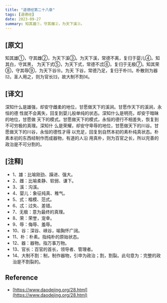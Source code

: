 ```yaml
---
title: "道德经第二十八章"
tags: [道德经]
date: 2023-09-27
summary: 知其雄①，守其雌②，为天下溪③。
---
```


## [原文]

知其雄①，守其雌②，为天下溪③。为天下溪，常德不离，复归于婴儿④。知其白，守其黑，
为天下式⑤，为天下式，常德不忒⑥，复归于无极⑦。知其荣⑧，守其辱⑨，为天下谷⑩。为天
下谷，常德乃足，复归于朴⑾。朴散则为器⑿，圣人用之，则为官长⒀，故大制不割⒁。

## [译文]

深知什么是雄强，却安守雌柔的地位，甘愿做天下的溪涧。甘愿作天下的溪涧，永恒的德
性就不会离失，回复到婴儿般单纯的状态。深知什么是明亮，却安于暗昧的地位，甘愿做
天下的模式。甘愿做天下的模式，永恒的德行不相差失，恢复到不可穷极的真理。深知什
么是荣耀，却安守卑辱的地位，甘愿做天下的川谷。甘愿做天下的川谷，永恒的德性才得
以充足，回复到自然本初的素朴纯真状态。朴素本初的东西经制作而成器物，有道的人沿
用真朴，则为百官之长，所以完善的政治是不可分割的。

## [注释]

- 1、雄：比喻刚劲、躁进、强大。
- 2、雌：比喻柔静、软弱、谦下。
- 3、溪：沟溪。
- 4、婴儿：象征纯真、稚气。
- 5、式：楷模、范式。
- 6、忒：过失、差错。
- 7、无极：意为最终的真理。
- 8、荣：荣誉，宠幸。
- 9、辱：侮辱、羞辱。
- 10、谷：深谷、峡谷，喻胸怀广阔。
- 11、朴：朴素。指纯朴的原始状态。
- 12、器：器物。指万事万物。
- 13、官长：百官的首长，领导者、管理者。
- 14、大制不割：制，制作器物，引申为政治；割，割裂。此句意为：完整的政治是不割裂的。

## Reference

- [https://www.daodejing.org/28.html](https://www.daodejing.org/28.html)